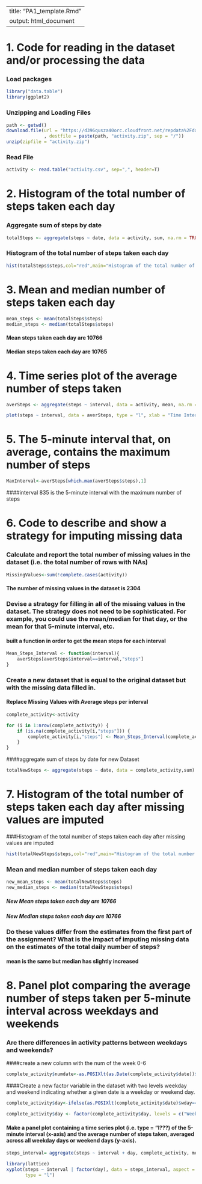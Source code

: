 ------------------------------------
title: "PA1_template.Rmd"
output: html_document
------------------------------------
# 1. Code for reading in the dataset and/or processing the data

### Load packages
```r

library("data.table")
library(ggplot2)

```

### Unzipping and Loading Files


```r

path <- getwd()
download.file(url = "https://d396qusza40orc.cloudfront.net/repdata%2Fdata%2Factivity.zip"
              , destfile = paste(path, "activity.zip", sep = "/"))
unzip(zipfile = "activity.zip")

```

### Read File
```r

activity <- read.table("activity.csv", sep=",", header=T)

```

# 2. Histogram of the total number of steps taken each day

### Aggregate sum of steps by date
```r

totalSteps <- aggregate(steps ~ date, data = activity, sum, na.rm = TRUE)
```

### Histogram of the total number of steps taken each day
```r
hist(totalSteps$steps,col="red",main="Histogram of the total number of steps taken each day",xlab="Total Steps taken per day")
```

# 3. Mean and median number of steps taken each day

```r
mean_steps <- mean(totalSteps$steps)
median_steps <- median(totalSteps$steps)
```
#### Mean steps taken each day are 10766
#### Median steps taken each day are 10765

# 4. Time series plot of the average number of steps taken

```r
averSteps <- aggregate(steps ~ interval, data = activity, mean, na.rm = TRUE)

plot(steps ~ interval, data = averSteps, type = "l", xlab = "Time Intervals (5-minute)", ylab = "Mean number of steps taken (all Days)", main = "Average number of steps Taken at 5 minute Intervals",  col = "red")
```


# 5. The 5-minute interval that, on average, contains the maximum number of steps



```r
MaxInterval<-averSteps[which.max(averSteps$steps),1]
```


####interval 835 is the 5-minute interval with the maximum number of steps

# 6. Code to describe and show a strategy for imputing missing data

### Calculate and report the total number of missing values in the dataset (i.e. the total number of rows with NAs)

```r
MissingValues<-sum(!complete.cases(activity))
```
#### The number of missing values in the dataset is 2304

### Devise a strategy for filling in all of the missing values in the dataset. The strategy does not need to be sophisticated. For example, you could use the mean/median for that day, or the mean for that 5-minute interval, etc.

#### built a function in order to get the mean steps for each interval
```r
Mean_Steps_Interval <- function(interval){
    averSteps[averSteps$interval==interval,"steps"]
}
```
### Create a new dataset that is equal to the original dataset but with the missing data filled in.
#### Replace Missing Values with Average steps per interval 

```r

complete_activity<-activity

for (i in 1:nrow(complete_activity)) {
    if (is.na(complete_activity[i,"steps"])) {
        complete_activity[i,"steps"] <- Mean_Steps_Interval(complete_activity[i,"interval"])
    }
}
```

####aggregate sum of steps by date for new Dataset

```r
totalNewSteps <- aggregate(steps ~ date, data = complete_activity,sum)
```

# 7. Histogram of the total number of steps taken each day after missing values are imputed

###Histogram of the total number of steps taken each day after missing values are imputed
```r
hist(totalNewSteps$steps,col="red",main="Histogram of the total number of steps taken each day",xlab="Total Steps taken per day")
```

### Mean and median number of steps taken each day


```r
new_mean_steps <- mean(totalNewSteps$steps)
new_median_steps <- median(totalNewSteps$steps)
```
##### New Mean steps taken each day are 10766
##### New Median steps taken each day are 10766

### Do these values differ from the estimates from the first part of the assignment? What is the impact of imputing missing data on the estimates of the total daily number of steps?

#### mean is the same but median has slightly increased 

# 8. Panel plot comparing the average number of steps taken per 5-minute interval across weekdays and weekends

### Are there differences in activity patterns between weekdays and weekends?

####create a new column with the num of the week 0-6 
```r
complete_activity$numdate<-as.POSIXlt(as.Date(complete_activity$date))$wda
```
####Create a new factor variable in the dataset with two levels  weekday and weekend indicating whether a given date is a weekday or weekend day.

```r
complete_activity$day<-ifelse(as.POSIXlt(complete_activity$date)$wday==6 | as.POSIXlt(complete_activity$date)$wday==0,"Weekend","Weekday")

complete_activity$day <- factor(complete_activity$day, levels = c("Weekday", "Weekend"))
```

#### Make a panel plot containing a time series plot (i.e. type = "l???) of the 5-minute interval (x-axis) and the average number of steps taken, averaged across all weekday days or weekend days (y-axis).

```r
steps_interval= aggregate(steps ~ interval + day, complete_activity, mean)

library(lattice)
xyplot(steps ~ interval | factor(day), data = steps_interval, aspect = 1/2, 
       type = "l")
```
